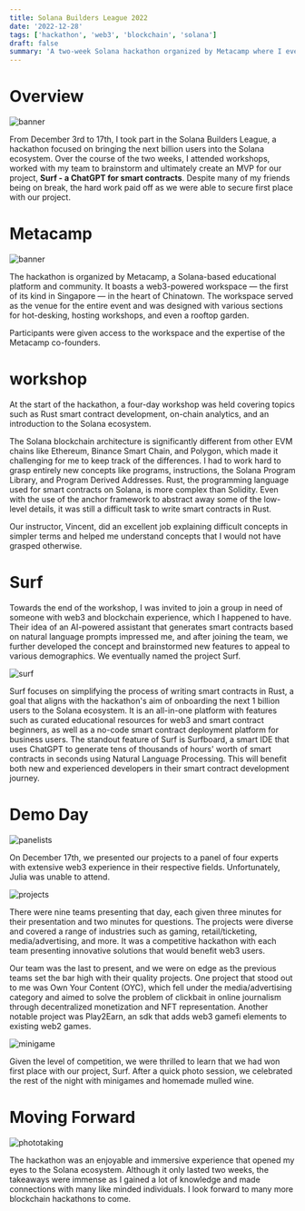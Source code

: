 ```yaml
---
title: Solana Builders League 2022
date: '2022-12-28'
tags: ['hackathon', 'web3', 'blockchain', 'solana']
draft: false
summary: 'A two-week Solana hackathon organized by Metacamp where I eventually clinched the grand prize'
---
```


# Overview

![banner](/static/images/blog/solana-builders-league/banner.png)

From December 3rd to 17th, I took part in the Solana Builders League, a hackathon focused on bringing the next billion users into the Solana ecosystem. Over the course of the two weeks, I attended workshops, worked with my team to brainstorm and ultimately create an MVP for our project, **Surf - a ChatGPT for smart contracts**. Despite many of my friends being on break, the hard work paid off as we were able to secure first place with our project.

# Metacamp

![banner](/static/images/blog/solana-builders-league/metacamp.jpg)

The hackathon is organized by Metacamp, a Solana-based educational platform and community. It boasts a web3-powered workspace — the first of its kind in Singapore — in the heart of Chinatown. The workspace served as the venue for the entire event and was designed with various sections for hot-desking, hosting workshops, and even a rooftop garden.

Participants were given access to the workspace and the expertise of the Metacamp co-founders.

# workshop

At the start of the hackathon, a four-day workshop was held covering topics such as Rust smart contract development, on-chain analytics, and an introduction to the Solana ecosystem.

The Solana blockchain architecture is significantly different from other EVM chains like Ethereum, Binance Smart Chain, and Polygon, which made it challenging for me to keep track of the differences. I had to work hard to grasp entirely new concepts like programs, instructions, the Solana Program Library, and Program Derived Addresses. Rust, the programming language used for smart contracts on Solana, is more complex than Solidity. Even with the use of the anchor framework to abstract away some of the low-level details, it was still a difficult task to write smart contracts in Rust.

Our instructor, Vincent, did an excellent job explaining difficult concepts in simpler terms and helped me understand concepts that I would not have grasped otherwise.

# Surf

Towards the end of the workshop, I was invited to join a group in need of someone with web3 and blockchain experience, which I happened to have. Their idea of an AI-powered assistant that generates smart contracts based on natural language prompts impressed me, and after joining the team, we further developed the concept and brainstormed new features to appeal to various demographics. We eventually named the project Surf.

![surf](/static/images/blog/solana-builders-league/surf.png)

Surf focuses on simplifying the process of writing smart contracts in Rust, a goal that aligns with the hackathon's aim of onboarding the next 1 billion users to the Solana ecosystem. It is an all-in-one platform with features such as curated educational resources for web3 and smart contract beginners, as well as a no-code smart contract deployment platform for business users. The standout feature of Surf is Surfboard, a smart IDE that uses ChatGPT to generate tens of thousands of hours' worth of smart contracts in seconds using Natural Language Processing. This will benefit both new and experienced developers in their smart contract development journey.

# Demo Day

![panelists](/static/images/blog/solana-builders-league/panelists.png)

On December 17th, we presented our projects to a panel of four experts with extensive web3 experience in their respective fields. Unfortunately, Julia was unable to attend.

![projects](/static/images/blog/solana-builders-league/projects.png)

There were nine teams presenting that day, each given three minutes for their presentation and two minutes for questions. The projects were diverse and covered a range of industries such as gaming, retail/ticketing, media/advertising, and more. It was a competitive hackathon with each team presenting innovative solutions that would benefit web3 users.

Our team was the last to present, and we were on edge as the previous teams set the bar high with their quality projects. One project that stood out to me was Own Your Content (OYC), which fell under the media/advertising category and aimed to solve the problem of clickbait in online journalism through decentralized monetization and NFT representation. Another notable project was Play2Earn, an sdk that adds web3 gamefi elements to existing web2 games.

![minigame](/static/images/blog/solana-builders-league/minigame.jpg)

Given the level of competition, we were thrilled to learn that we had won first place with our project, Surf. After a quick photo session, we celebrated the rest of the night with minigames and homemade mulled wine.

# Moving Forward

![phototaking](/static/images/blog/solana-builders-league/phototaking.jpg)

The hackathon was an enjoyable and immersive experience that opened my eyes to the Solana ecosystem. Although it only lasted two weeks, the takeaways were immense as I gained a lot of knowledge and made connections with many like minded individuals. I look forward to many more blockchain hackathons to come.
